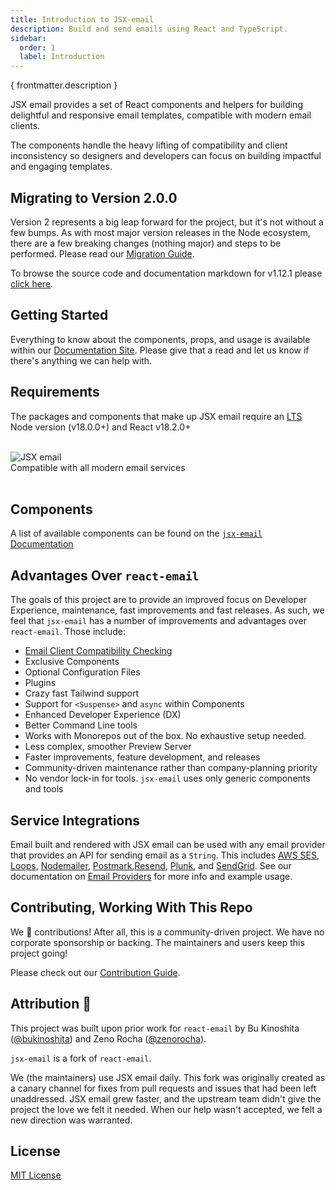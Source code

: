 ```yaml
---
title: Introduction to JSX-email
description: Build and send emails using React and TypeScript.
sidebar:
  order: 1
  label: Introduction
---
```


<p>{ frontmatter.description }</p>

JSX email provides a set of React components and helpers for building delightful and responsive email templates, compatible with modern email clients.

The components handle the heavy lifting of compatibility and client inconsistency so designers and developers can focus on building impactful and engaging templates.

## Migrating to Version 2.0.0

Version 2 represents a big leap forward for the project, but it's not without a few bumps. As with most major version releases in the Node ecosystem, there are a few breaking changes (nothing major) and steps to be performed. Please read our [Migration Guide](https://jsx.email/docs/v2/migration).

To browse the source code and documentation markdown for v1.12.1 please [click here](https://github.com/shellscape/jsx-email/tree/545ad7550fef11cc18fafe71c772c7b66a8b2373).

## Getting Started

Everything to know about the components, props, and usage is available within our [Documentation Site](https://jsx.email/docs/introduction). Please give that a read and let us know if there's anything we can help with.

## Requirements

The packages and components that make up JSX email require an [LTS](https://github.com/nodejs/Release) Node version (v18.0.0+) and React v18.2.0+

<div>
  <br/>
	<img src="https://raw.githubusercontent.com/shellscape/jsx-email/main/assets/clients.svg" alt="JSX email" class="clients"/><br/>
  Compatible with all modern email services
  <br/><br/>
</div>

## Components

A list of available components can be found on the [`jsx-email` Documentation](https://jsx.email/docs/introduction)

## Advantages Over `react-email`

The goals of this project are to provide an improved focus on Developer Experience, maintenance, fast improvements and fast releases. As such, we feel that `jsx-email` has a number of improvements and advantages over `react-email`. Those include:

- [Email Client Compatibility Checking](https://jsx.email/docs/core/cli#client-compatibility-check)
- Exclusive Components
- Optional Configuration Files
- Plugins
- Crazy fast Tailwind support
- Support for `<Suspense>` and `async` within Components
- Enhanced Developer Experience (DX)
- Better Command Line tools
- Works with Monorepos out of the box. No exhaustive setup needed.
- Less complex, smoother Preview Server
- Faster improvements, feature development, and releases
- Community-driven maintenance rather than company-planning priority
- No vendor lock-in for tools. `jsx-email` uses only generic components and tools

## Service Integrations

Email built and rendered with JSX email can be used with any email provider that provides an API for sending email as a `String`.
This includes [AWS SES](https://aws.amazon.com/ses), [Loops](https://loops.so), [Nodemailer](https://nodemailer.com), [Postmark](https://postmarkapp.com),[Resend](https://resend.com), [Plunk](https://www.useplunk.com/), and [SendGrid](https://sendgrid.com). See our documentation on [Email Providers](https://jsx.email/docs/email-providers) for more info and example usage.

## Contributing, Working With This Repo

We 💛 contributions! After all, this is a community-driven project. We have no corporate sponsorship or backing. The maintainers and users keep this project going!

Please check out our [Contribution Guide](./CONTRIBUTING.md).

## Attribution 🧡

This project was built upon prior work for `react-email` by Bu Kinoshita ([@bukinoshita](https://twitter.com/bukinoshita)) and Zeno Rocha ([@zenorocha](https://twitter.com/zenorocha)).

`jsx-email` is a fork of `react-email`.

We (the maintainers) use JSX email daily. This fork was originally created as a canary channel for fixes from pull requests and issues that had been left unaddressed. JSX email grew faster, and the upstream team didn't give the project the love we felt it needed. When our help wasn't accepted, we felt a new direction was warranted.

## License

[MIT License](./LICENSE.md)